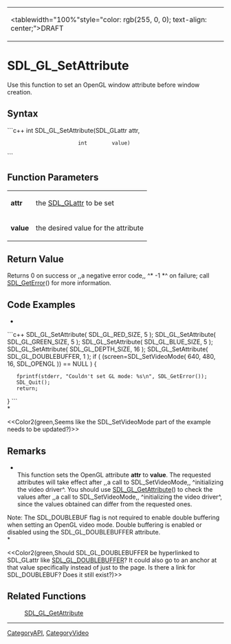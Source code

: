 <!-- pragma section-numbers off -->
<!-- pragma disable-camelcase -->
{|
|<tablewidth="100%"style="color: rgb(255, 0, 0); text-align: center;">DRAFT
|}

= SDL_GL_SetAttribute =
Use this function to set an OpenGL window attribute before window creation.


== Syntax ==
```c++
int SDL_GL_SetAttribute(SDL_GLattr attr,
                        int        value)
```

== Function Parameters ==
{|
|'''attr'''
|the [[SDL_GLattr]] to be set
|-
|'''value'''
|the desired value for the attribute
|}

== Return Value ==
Returns 0 on success or ,,a negative error code,, ^* -1 *^ on failure; call [[SDL_GetError]]() for more information.

== Code Examples ==
*<br/>
```c++
SDL_GL_SetAttribute( SDL_GL_RED_SIZE, 5 );
SDL_GL_SetAttribute( SDL_GL_GREEN_SIZE, 5 );
SDL_GL_SetAttribute( SDL_GL_BLUE_SIZE, 5 );
SDL_GL_SetAttribute( SDL_GL_DEPTH_SIZE, 16 );
SDL_GL_SetAttribute( SDL_GL_DOUBLEBUFFER, 1 );
if ( (screen=SDL_SetVideoMode( 640, 480, 16, SDL_OPENGL )) == NULL ) {
    fprintf(stderr, "Couldn't set GL mode: %s\n", SDL_GetError());
    SDL_Quit();
    return;
}
```
<br/>*

<<Color2(green,Seems like the SDL_SetVideoMode part of the example needs to be updated?)>>

== Remarks ==
*<br/>This function sets the OpenGL attribute '''attr''' to '''value'''. The requested attributes will take effect after ,,a call to SDL_SetVideoMode,, ^initializing the video driver^. You should use [[SDL_GL_GetAttribute]]() to check the values after ,,a call to SDL_SetVideoMode,, ^initializing the video driver^, since the values obtained can differ from the requested ones.

Note: The SDL_DOUBLEBUF flag is not required to enable double buffering when setting an OpenGL video mode. Double buffering is enabled or disabled using the SDL_GL_DOUBLEBUFFER attribute. <br/>*

<<Color2(green,Should SDL_GL_DOUBLEBUFFER be hyperlinked to SDL_GLattr like [[SDL_GLattr|SDL_GL_DOUBLEBUFFER]]?  It could also go to an anchor at that value specifically instead of just to the page.  Is there a link for SDL_DOUBLEBUF?  Does it still exist?)>>

== Related Functions ==
:[[SDL_GL_GetAttribute]]

----
[[CategoryAPI]], [[CategoryVideo]]
